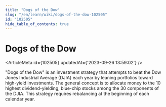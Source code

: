 ```yaml
---
title: "Dogs of the Dow"
slug: "/en/learn/wiki/dogs-of-the-dow-102505"
id: "102505"
hide_table_of_contents: true
---
```



# Dogs of the Dow

<ArticleMeta id={102505} updatedAt={'2023-09-26 13:59:02'} />
<div className='border-solid border-b border-t-0 my-4 border-[var(--ifm-color-gray-300)]' />

"Dogs of the Dow" is an investment strategy that attempts to beat the Dow Jones Industrial Average (DJIA) each year by leaning portfolios toward high-yield investments. The general concept is to allocate money to the 10 highest dividend-yielding, blue-chip stocks among the 30 components of the DJIA. This strategy requires rebalancing at the beginning of each calendar year.
